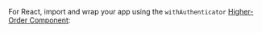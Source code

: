 For React, import and wrap your app using the `withAuthenticator`
[Higher-Order Component](https://reactjs.org/docs/higher-order-components.html):

```js{1,16} file=../../../../../../examples/next/pages/ui/components/authenticator/withAuthenticator/index.tsx

```
